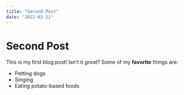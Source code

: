 ```yaml
---
title: "Second Post"
date: "2022-03-11"
---
```


# Second Post

This is my first blog post! Isn't it _great_?
Some of my **favorite** things are:

- Petting dogs
- Singing
- Eating potato-based foods
